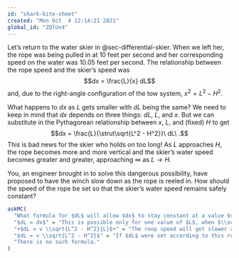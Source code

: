 ```yaml
---
id: "shark-bite-sheet"
created: "Mon Oct  4 12:14:21 2021"
global_id: "ZQlUv4"
---
```


Let's return to the water skier in @sec-differential-skier. When we left her, the rope was being pulled in at 10 feet per second and her corresponding speed on the water was 10.05 feet per second. The relationship between the rope speed and the skier's speed was $$dx = \frac{L}{x} dL$$ and, due to the right-angle configuration of the tow system, $x^2 = L^2 - H^2$. 

What happens to $dx$ as $L$ gets smaller with $dL$ being the same? We need to keep in mind that $dx$ depends on three things: $dL$, $L$, and $x$. But we can substitute in the Pythagorean relationship between $x$, $L$, and (fixed) $H$ to get
$$dx = \frac{L}{\strut\sqrt{L^2 - H^2}}\ dL\ .$$
This is bad news for the skier who holds on too long! As $L$ approaches $H$, the rope becomes more and more vertical and the skier's water speed becomes greater and greater, approaching $\infty$ as $L \rightarrow H$.

You, an engineer brought in to solve this dangerous possibility, have proposed to have the winch slow down as the rope is reeled in. How should the speed of the rope be set so that the skier's water speed remains safely constant?

```r
askMC(
  "What formula for $dL$ will allow $dx$ to stay constant at a value $v$?",
  "$dL = dx$" = "This is possible only for one value of $L$, when $\\sqrt{L^2 - H^2} = L$. So this isn't a way to keep $dx$ constant.",
  "+$dL = v \\sqrt{L^2 - H^2}{L}$+" = "The roop speed will get slower and slower, coming to zero when $L = H$",
  "$dL = v \\sqrt{L^2 - H^2}$" = "If $dL$ were set according to this rule, $dx = L$, which isn't going to be constant as $L$ gets smaller.",
  "There is no such formula."
)
```

